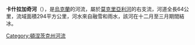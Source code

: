 {{Unreferenced|time=2015-09-22T01:26:33+00:00}}
'''卡什拉加奇河'''（{{lang-uk|Кашлагач}}），是[[烏克蘭|烏克蘭]]的河流，屬於[[莫克里亞利河|莫克里亞利河]]的右支流，河道全長64公里，流域面積294平方公里，河水來自融雪和雨水，該河在十二月至三月期間結冰。

{{DEFAULTSORT:Кашлагач}}
[[Category:頓涅茨克州河流|Category:頓涅茨克州河流]]


{{Ukraine-river-stub}}